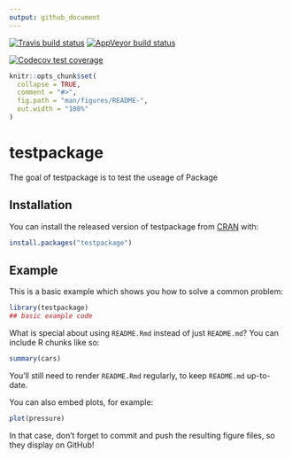 ```yaml
---
output: github_document
---
```

[![Travis build status](https://travis-ci.com/ptata22/testpackage.svg?branch=master)](https://travis-ci.com/ptata22/testpackage)
[![AppVeyor build status](https://ci.appveyor.com/api/projects/status/github/ptata22/testpackage?branch=master&svg=true)](https://ci.appveyor.com/project/ptata22/testpackage)

[![Codecov test coverage](https://codecov.io/gh/ptata22/testpackage/branch/master/graph/badge.svg)](https://codecov.io/gh/ptata22/testpackage?branch=master)

<!-- README.md is generated from README.Rmd. Please edit that file -->

```r
knitr::opts_chunk$set(
  collapse = TRUE,
  comment = "#>",
  fig.path = "man/figures/README-",
  out.width = "100%"
)
```

# testpackage

The goal of testpackage is to test the useage of Package

## Installation

You can install the released version of testpackage from [CRAN](https://CRAN.R-project.org) with:

``` r
install.packages("testpackage")
```

## Example

This is a basic example which shows you how to solve a common problem:

```r
library(testpackage)
## basic example code
```

What is special about using `README.Rmd` instead of just `README.md`? You can include R chunks like so:

```r
summary(cars)
```

You'll still need to render `README.Rmd` regularly, to keep `README.md` up-to-date.

You can also embed plots, for example:

```r
plot(pressure)
```

In that case, don't forget to commit and push the resulting figure files, so they display on GitHub!
